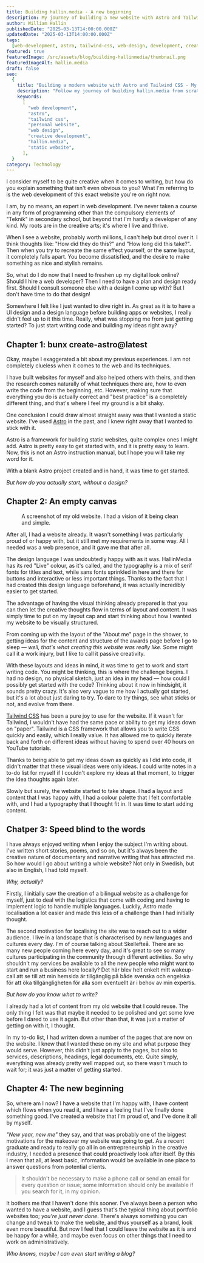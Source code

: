 ```yaml
---
title: Building hallin.media - A new beginning
description: My journey of building a new website with Astro and Tailwind CSS, from concept to reality - without design mockups but with creative confidence.
author: William Hallin
publishedDate: "2025-03-13T14:00:00.000Z"
updatedDate: "2025-03-13T14:00:00.000Z"
tags:
  [web-development, astro, tailwind-css, web-design, development, creativity]
featured: true
featuredImage: /src/assets/blog/building-hallinmedia/thumbnail.png
featuredImageAlt: hallin.media
draft: false
seo:
  {
    title: "Building a modern website with Astro and Tailwind CSS - My development journey",
    description: "Follow my journey of building hallin.media from scratch using Astro and Tailwind CSS. A personal story about creative web development without traditional design mockups.",
    keywords:
      [
        "web development",
        "astro",
        "tailwind css",
        "personal website",
        "web design",
        "creative development",
        "hallin.media",
        "static website",
      ],
  }
category: Technology
---
```



I consider myself to be quite creative when it comes to writing, but how do you explain something that isn't even obvious to you? What I'm referring to is the web development of this exact website you're on right now.

I am, by no means, an expert in web development. I've never taken a course in any form of programming other than the compulsory elements of "Teknik" in secondary school, but beyond that I'm hardly a developer of any kind. My roots are in the creative arts; it's where I live and thrive.

When I see a website, probably worth millions, I can't help but drool over it. I think thoughts like: "How did they do this?" and "How long did this take?". Then when you try to recreate the same effect yourself, or the same layout, it completely falls apart. You become dissatisfied, and the desire to make something as nice and stylish remains.

So, what do I do now that I need to freshen up my digital look online? Should I hire a web developer? Then I need to have a plan and design ready first. Should I consult someone else with a design I come up with? But I don't have time to do that design!

Somewhere I felt like I just wanted to dive right in. As great as it is to have a UI design and a design language before building apps or websites, I really didn't feel up to it this time. Really, what was stopping me from just getting started? To just start writing code and building my ideas right away?

## Chapter 1: bunx create-astro@latest

Okay, maybe I exaggerated a bit about my previous experiences. I am not completely clueless when it comes to the web and its techniques.

I have built websites for myself and also helped others with theirs, and then the research comes naturally of what techniques there are, how to even write the code from the beginning, etc. However, making sure that everything you do is actually correct and "best practice" is a completely different thing, and that's where I feel my ground is a bit shaky.

One conclusion I could draw almost straight away was that I wanted a static website. I've used <a href="https://astro.build/" target="_blank" rel="noopener noreferrer">Astro</a> in the past, and I knew right away that I wanted to stick with it.

Astro is a framework for building static websites, quite complex ones I might add. Astro is pretty easy to get started with, and it is pretty easy to learn. Now, this is not an Astro instruction manual, but I hope you will take my word for it.

With a blank Astro project created and in hand, it was time to get started.

_But how do you actually start, without a design?_

## Chapter 2: An empty canvas

<figure>
  <Picture
    src={ImgOldWebsite}
    alt="Screenshot of the HallinMedia website"
    width={1920}
    height={1080}
    widths={[640, 768, 1024, 1280, 1920]}
    formats={["avif", "webp"]}
    class="aspect-video rounded-lg object-cover shadow-sm select-none"
  />
  <figcaption class="text-center italic">
    A screenshot of my old website. I had a vision of it being clean and simple.
  </figcaption>
</figure>

After all, I had a website already. It wasn't something I was particularly proud of or happy with, but it still met my requirements in some way. All I needed was a web presence, and it gave me that after all.

The design language I was undoubtedly happy with as it was. HallinMedia has its red "Live" colour, as it's called, and the typography is a mix of serif fonts for titles and text, while sans fonts sprinkled in here and there for buttons and interactive or less important things. Thanks to the fact that I had created this design language beforehand, it was actually incredibly easier to get started.

The advantage of having the visual thinking already prepared is that you can then let the creative thoughts flow in terms of layout and content. It was simply time to put on my layout cap and start thinking about how I wanted my website to be visually structured.

From coming up with the layout of the "About me" page in the shower, to getting ideas for the content and structure of the awards page before I go to sleep — _well, that's what creating this website was really like._ Some might call it a work injury, but I like to call it passive creativity.

With these layouts and ideas in mind, it was time to get to work and start writing code. You might be thinking, this is where the challenge begins. I had no design, no physical sketch, just an idea in my head — how could I possibly get started with the code? Thinking about it now in hindsight, it sounds pretty crazy. It's also very vague to me how I actually got started, but it's a lot about just daring to try. To dare to try things, see what sticks or not, and evolve from there.

<a href="https://tailwindcss.com/">Tailwind CSS</a>
has been a pure joy to use for the website. If it wasn't for Tailwind, I
wouldn't have had the same pace or ability to get my ideas down on "paper".
Tailwind is a CSS framework that allows you to write CSS quickly and easily,
which I really value. It has allowed me to quickly iterate back and forth on
different ideas without having to spend over 40 hours on YouTube tutorials.

Thanks to being able to get my ideas down as quickly as I did into code, it didn't matter that these visual ideas were only ideas. I could write notes in a to-do list for myself if I couldn't explore my ideas at that moment, to trigger the idea thoughts again later.

Slowly but surely, the website started to take shape. I had a layout and content that I was happy with, I had a colour palette that I felt comfortable with, and I had a typography that I thought fit in. It was time to start adding content.

## Chatper 3: Speed blind to the words

I have always enjoyed writing when I enjoy the subject I'm writing about. I've written short stories, poems, and so on, but it's always been the creative nature of documentary and narrative writing that has attracted me. So how would I go about writing a whole website? Not only in Swedish, but also in English, I had told myself.

_Why, actually?_

Firstly, I initially saw the creation of a bilingual website as a challenge for myself, just to deal with the logistics that come with coding and having to implement logic to handle multiple languages. Luckily, Astro made localisation a lot easier and made this less of a challenge than I had initially thought.

The second motivation for localising the site was to reach out to a wider audience. I live in a landscape that is characterised by new languages and cultures every day. I'm of course talking about Skellefteå. There are so many new people coming here every day, and it's great to see so many cultures participating in the community through different activities. So why shouldn't my services be available to all the new people who might want to start and run a business here locally?
Det här blev helt enkelt mitt wakeup-call att se till att min hemsida är tillgänglig på både svenska och engelska för att öka tillgängligheten för alla som eventuellt är i behov av min expertis.

_But how do you know what to write?_

I already had a lot of content from my old website that I could reuse. The only thing I felt was that maybe it needed to be polished and get some love before I dared to use it again. But other than that, it was just a matter of getting on with it, I thought.

In my to-do list, I had written down a number of the pages that are now on the website. I knew that I wanted these on my site and what purpose they would serve. However, this didn't just apply to the pages, but also to services, descriptions, headings, legal documents, etc. Quite simply, everything was already pretty well mapped out, so there wasn't much to wait for; it was just a matter of getting started.

## Chapter 4: The new beginning

So, where am I now? I have a website that I'm happy with, I have content which flows when you read it, and I have a feeling that I've finally done something good. I've created a website that I'm proud of, and I've done it all by myself.

_"New year, new me"_ they say, and that was probably one of the biggest motivations for the makeover my website was going to get. As a recent graduate and ready to really go all in on entrepreneurship in the creative industry, I needed a presence that could proactively look after itself. By this I mean that all, at least basic, information would be available in one place to answer questions from potential clients.

> It shouldn't be necessary to make a phone call or send an email for every question or issue; some information should only be available if you search for it, in my opinion.

It bothers me that I haven't done this sooner. I've always been a person who wanted to have a website, and I guess that's the typical thing about portfolio websites too; _you're just never done_. There's always something you can change and tweak to make the website, and thus yourself as a brand, look even more beautiful. But now I feel that I could leave the website as it is and be happy for a while, and maybe even focus on other things that I need to work on administratively.

_Who knows, maybe I can even start writing a blog?_
